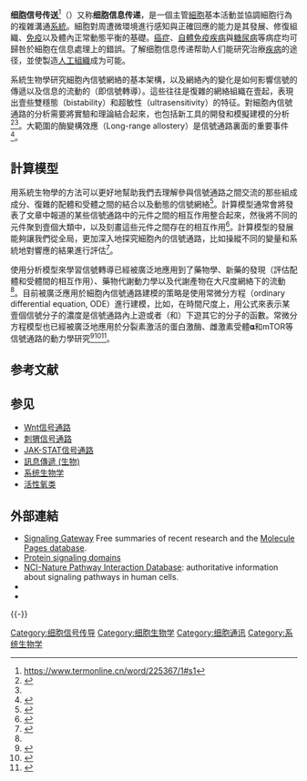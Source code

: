 {{expand|time=2011-08-16}}

'''细胞信号传送'''<ref>https://www.termonline.cn/word/225367/1#s1</ref>（{{lang-en|cell signaling}}）又称'''细胞信息传递'''，是一個主管[[細胞|細胞]]基本活動並協調細胞行為的複雜溝通[[系統|系統]]。細胞對周遭微環境進行感知與正確回應的能力是其發展、修復組織、[[免疫|免疫]]以及體內正常動態平衡的基礎。[[癌症|癌症]]、[[自體免疫疾病|自體免疫疾病]]與[[糖尿病|糖尿病]]等病症均可歸咎於細胞在信息處理上的錯誤。了解细胞信息传递帮助人们能研究治療[[疾病|疾病]]的途径，並使製造[[人工組織|人工組織]]成为可能。

系統生物學研究細胞內信號網絡的基本架構，以及網絡內的變化是如何影響信號的傳遞以及信息的流動的（即信號轉導）。這些往往是復雜的網絡組織在壹起，表現出壹些雙穩態（bistability）和超敏性（ultrasensitivity）的特征。對細胞內信號通路的分析需要將實驗和理論結合起來，也包括新工具的開發和模擬建模的分析<ref name="#1">{{Cite journal|title=Modeling Cell Signaling Networks|url=https://www.ncbi.nlm.nih.gov/pmc/articles/PMC3620715/|last=Eungdamrong|first=Narat J.|last2=Iyengar|first2=Ravi|date=2004-6|journal=Biology of the cell / under the auspices of the European Cell Biology Organization|issue=5|doi=10.1016/j.biolcel.2004.03.004|volume=96|pages=355–362|issn=0248-4900|pmc=3620715|pmid=15207904}}</ref><ref name="#1"/>。大範圍的酶變構效應（Long-range allostery）是信號通路裏面的重要事件<ref>{{Cite journal|title=Proteins move! Protein dynamics and long-range allostery in cell signaling|url=https://www.ncbi.nlm.nih.gov/pubmed/21570668|last=Bu|first=Zimei|last2=Callaway|first2=David J. E.|date=2011|journal=Advances in Protein Chemistry and Structural Biology|doi=10.1016/B978-0-12-381262-9.00005-7|volume=83|pages=163–221|issn=1876-1631|pmid=21570668|access-date=2019-01-10|archive-date=2019-01-10|archive-url=https://web.archive.org/web/20190110184512/https://www.ncbi.nlm.nih.gov/pubmed/21570668|dead-url=no}}</ref>。

== 計算模型 ==
用系統生物學的方法可以更好地幫助我們去理解參與信號通路之間交流的那些組成成分、復雜的配體和受體之間的結合以及動態的信號網絡<ref>{{Cite journal|title=Systems biology approaches in cell signaling research|url=https://www.ncbi.nlm.nih.gov/pubmed/16207364|last=Chen|first=Raymond E.|last2=Thorner|first2=Jeremy|date=2005|journal=Genome Biology|issue=10|doi=10.1186/gb-2005-6-10-235|volume=6|pages=235|issn=1474-760X|pmc=1257459|pmid=16207364|access-date=2019-01-10|archive-date=2019-01-10|archive-url=https://web.archive.org/web/20190110183602/https://www.ncbi.nlm.nih.gov/pubmed/16207364|dead-url=no}}</ref>。計算模型通常會將發表了文章中報道的某些信號通路中的元件之間的相互作用整合起來，然後將不同的元件聚到壹個大類中，以及刻畫這些元件之間存在的相互作用<ref>{{Cite journal|title=Computational Modeling of Mammalian Signaling Networks|url=https://www.ncbi.nlm.nih.gov/pmc/articles/PMC3105527/|last=Hughey|first=Jacob J|last2=Lee|first2=Timothy K|date=2010|journal=Wiley interdisciplinary reviews. Systems biology and medicine|issue=2|doi=10.1002/wsbm.52|volume=2|pages=194–209|issn=1939-5094|pmc=3105527|pmid=20836022|last3=Covert|first3=Markus W}}</ref>。計算模型的發展能夠讓我們從全局，更加深入地探究細胞內的信號通路，比如操縱不同的變量和系統地對響應的結果進行評估<ref>{{Cite journal|title=Modelling cellular signalling systems|url=https://www.ncbi.nlm.nih.gov/pmc/articles/PMC3270941/|last=Rangamani|first=Padmini|last2=Iyengar|first2=Ravi|date=2008|journal=Essays in Biochemistry|doi=10.1042/BSE0450083|volume=45|pages=83–94|issn=0071-1365|pmc=3270941|pmid=18793125}}</ref>。

使用分析模型來學習信號轉導已經被廣泛地應用到了藥物學、新藥的發現（評估配體和受體間的相互作用）、藥物代謝動力學以及代謝產物在大尺度網絡下的流動<ref name="#1"/>。目前被廣泛應用於細胞內信號通路建模的策略是使用常微分方程（ordinary differential equation, ODE）進行建模，比如，在時間尺度上，用公式來表示某壹個信號分子的濃度是信號通路內上遊或者（和）下遊其它的分子的函數。常微分方程模型也已經被廣泛地應用於分裂素激活的蛋白激酶、雌激素受體𝛂和mTOR等信號通路的動力學研究<ref>{{Cite journal|title=When kinases meet mathematics: the systems biology of MAPK signalling|url=https://www.ncbi.nlm.nih.gov/pubmed/15763569|last=Kolch|first=Walter|last2=Calder|first2=Muffy|date=2005-03-21|journal=FEBS letters|issue=8|doi=10.1016/j.febslet.2005.02.002|volume=579|pages=1891–1895|issn=0014-5793|pmid=15763569|last3=Gilbert|first3=David|access-date=2019-01-10|archive-date=2019-01-10|archive-url=https://web.archive.org/web/20190110184411/https://www.ncbi.nlm.nih.gov/pubmed/15763569|dead-url=no}}</ref><ref>{{Cite journal|title=A kinetic model identifies phosphorylated estrogen receptor-α (ERα) as a critical regulator of ERα dynamics in breast cancer|url=https://www.ncbi.nlm.nih.gov/pubmed/25648997|last=Tian|first=Dan|last2=Solodin|first2=Natalia M.|date=2015-5|journal=FASEB journal: official publication of the Federation of American Societies for Experimental Biology|issue=5|doi=10.1096/fj.14-265637|volume=29|pages=2022–2031|issn=1530-6860|pmc=4415015|pmid=25648997|last3=Rajbhandari|first3=Prashant|last4=Bjorklund|first4=Kelsi|last5=Alarid|first5=Elaine T.|last6=Kreeger|first6=Pamela K.|access-date=2019-01-10|archive-date=2018-12-15|archive-url=https://web.archive.org/web/20181215230315/https://www.ncbi.nlm.nih.gov/pubmed/25648997|dead-url=no}}</ref><ref>{{Cite journal|title=Understanding the mTOR signaling pathway via mathematical modeling|url=https://www.ncbi.nlm.nih.gov/pubmed/28186392|last=Sulaimanov|first=Nurgazy|last2=Klose|first2=Martin|date=07 2017|journal=Wiley Interdisciplinary Reviews. Systems Biology and Medicine|issue=4|doi=10.1002/wsbm.1379|volume=9|issn=1939-005X|pmc=5573916|pmid=28186392|last3=Busch|first3=Hauke|last4=Boerries|first4=Melanie|access-date=2019-01-10|archive-date=2019-01-10|archive-url=https://web.archive.org/web/20190110184606/https://www.ncbi.nlm.nih.gov/pubmed/28186392|dead-url=no}}</ref>。

== 参考文献 ==
{{Reflist|2}}

== 参见 ==
{{Portal box|生物学|分子与细胞生物学}}
{{div col|2}}
* [[Wnt信号通路|Wnt信号通路]]
* [[刺猬信号通路|刺猬信号通路]]
* [[JAK-STAT信号通路|JAK-STAT信号通路]]
* [[訊息傳遞_(生物)|訊息傳遞 (生物)]]
* [[系统生物学|系统生物学]]
* [[活性氧类|活性氧类]]
{{div col end}}

==外部連結==
*[https://web.archive.org/web/20081014022645/http://www.signaling-gateway.org/ Signaling Gateway] Free summaries of recent research and the [https://web.archive.org/web/20130212205534/http://www.signaling-gateway.org/molecule/ Molecule Pages database].
*[http://www.cellsignal.com/reference/domain/index.html Protein signaling domains] {{Wayback|url=http://www.cellsignal.com/reference/domain/index.html |date=20131030031644 }}
*[https://web.archive.org/web/20070715233022/http://pid.nci.nih.gov/ NCI-Nature Pathway Interaction Database]: authoritative information about signaling pathways in human cells.
* {{MeshName|Intercellular+Signaling+Peptides+and+Proteins}}
* {{MeshName|Cell+Communication}}
{{-}}
{{信号转导}}
{{分子生物学}}

[[Category:细胞信号传导|Category:细胞信号传导]]
[[Category:细胞生物学|Category:细胞生物学]]
[[Category:细胞通讯|Category:细胞通讯]]
[[Category:系统生物学|Category:系统生物学]]